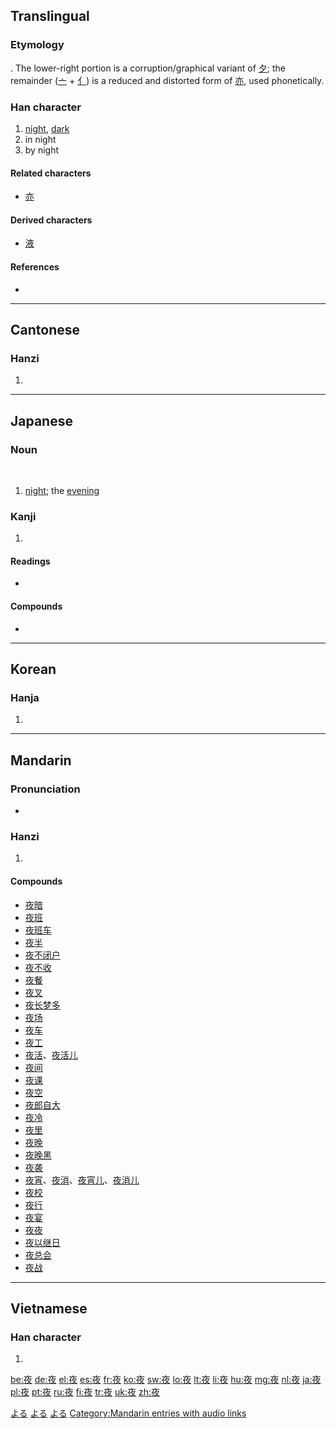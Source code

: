 {{also|亱}}
==Translingual==
{{stroke order|strokes=8}}

===Etymology===
{{Han compound|亦|夕|t2=moon|ls=psc|c1=p|c2=s}}. The lower-right portion is a corruption/graphical variant of [[夕]]; the remainder ([[亠]] + [[亻]]) is a reduced and distorted form of [[亦]], used phonetically.

===Han character===
{{Han char|rn=36|rad=夕|as=05|sn=8|four=0024<sub>7</sub>|canj=卜人弓大 (YONK)}}

# [[night]], [[dark]]
# in night
# by night

====Related characters====
* [[亦]]

====Derived characters====
* [[液]]

====References====
* {{Han ref|kx=0246.180|dkj=05763|dj=0490.070|hdz=10285.010|uh=591C|ud=22812|bh=A95D|bd=43357}}

----

==Cantonese==

===Hanzi===
{{yue-hanzi|jyut=|y=ye6}}

# {{defn|lang=yue|sort=夕05}}

----

==Japanese==

===Noun===
{{ja-noun|k|hira=よる|rom=yoru}} </br>
{{ja-noun|k|hira=よ|rom=yo}}
<!--override the noun's index-->

# [[night]]; the [[evening]]

===Kanji===
{{ja-kanji|grade=2|rs=夕05}}

# {{defn|lang=ja|sort=夕05}}

====Readings====
* {{ja-readings|on=[[や]] (ya)|kun=[[よ]] (yo), [[よる]] (yoru)}}

====Compounds====
* {{term|夜食||night [[meal]], [[midnight]] [[snack]]|tr=[[やしょく]], [[yashoku]]|sc=Jpan|lang=ja}}

[[Category:1000 Japanese basic words|よる]]
[[Category:Japanese nouns|よる]]
[[Category:ja:Time|よる]]

----

==Korean==

===Hanja===
{{ko-hanja|hangeul=야|rv=ya|mr=ya}}

# {{defn|lang=ko|sort=夕05}}

----

==Mandarin==

===Pronunciation===
* {{audio|zh-yè.ogg|audio}}

===Hanzi===
{{cmn-hanzi|pin=[[yè]] ([[ye4]])|wg=yeh<sup>4</sup>}}

# {{defn|lang=cmn|sort=夕05}}

====Compounds====
* [[夜暗]]
* [[夜班]]
* [[夜班车]]
* [[夜半]]
* [[夜不闭户]]
* [[夜不收]]
* [[夜餐]]
* [[夜叉]]
* [[夜长梦多]]
* [[夜场]]
* [[夜车]]
* [[夜工]]
* [[夜活]]、[[夜活儿]]
* [[夜间]]
* [[夜课]]
* [[夜空]]
* [[夜郎自大]]
* [[夜冷]]
* [[夜里]]
* [[夜晚]]
* [[夜晚黑]]
* [[夜袭]]
* [[夜宵]]、[[夜消]]、[[夜宵儿]]、[[夜消儿]]
* [[夜校]]
* [[夜行]]
* [[夜宴]]
* [[夜夜]]
* [[夜以继日]]
* [[夜总会]]
* [[夜战]]

[[Category:Mandarin entries with audio links]]

----

==Vietnamese==

===Han character===
{{vi-hantu|[[dạ]], [[dà]]|rs=夕05}}

# {{defn|lang=vi|sort=夕05}}

[[be:夜]]
[[de:夜]]
[[el:夜]]
[[es:夜]]
[[fr:夜]]
[[ko:夜]]
[[sw:夜]]
[[lo:夜]]
[[lt:夜]]
[[li:夜]]
[[hu:夜]]
[[mg:夜]]
[[nl:夜]]
[[ja:夜]]
[[pl:夜]]
[[pt:夜]]
[[ru:夜]]
[[fi:夜]]
[[tr:夜]]
[[uk:夜]]
[[zh:夜]]
